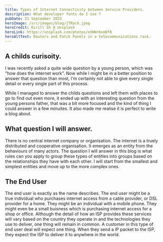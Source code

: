 ```yaml
---
title: Types of Internet Connectivity between Service Providers.
description: What developer fonts do I use ?
pubDate: 21 September 2023
heroImage: /src/images/blog/ITRack.jpeg
heroCredit: Kirill Sh @ Unsplash
heroLink: https://unsplash.com/photos/eVWWr6nmDf8
heroAltText: Routers and Patch Panels in a telecommunications rack.
---
```



## A childs curisoity.

I was recently asked a quite wide question by a young person, which was "how does the internet work". Now while I might be in a better
position to answer that question than most, I'm certainly not able to give every single detail or every single part
of this process.

While I managed to answer the childs questions and left them with places to go to find out even more, it ended up with an interesting
question from the young persons father, that was a bit more focused and the kind of thing I could answer in a few minuites. It also
made me realise it is perfect to write a blog about.

## What question I will answer.

There is no central internet company or organisation. The internet is a truely distributed and cooperative organisation. It emerges
as an entity from the behaviours of many actors. The question I will answer in this blog is what rules can you apply to group
these types of entities into groups based on the relationships they have with each other. I will start from the smallest and
simplest entities and move up to the more complex ones.

## The End User

The end user is exactly as the name describes. The end user might be a true individual who purchases internet access from a 
cable provider, or DSL provider for a home. They might be an individual with a mobile phone. They might even be a small buisness
which is purchasing internet access for a shop or office. Although the detail of how an ISP provides these services will vary
based on the country they operate in and the technologies they use to deliver, one thing will remain in common. A customer in
this type of end user deal will expect one thing. When they send a IP packet to the ISP, they expect the ISP to deliver it to
anywhere in the world.
